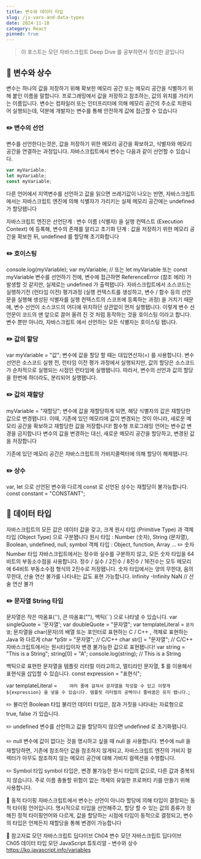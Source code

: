 ```yaml
---
title: 변수와 데이터 타입
slug: /js-vars-and-data-types
date: 2024-11-10
category: React
pinned: true
---
```


> 이 포스트는 모던 자바스크립트 Deep Dive 를 공부하면서 정리한 글입니다

## 📖 변수와 상수

변수는 하나의 값을 저장하기 위해 확보한 메모리 공간 또는 메모리 공간을 식별하기 위해 붙인 이름을 말합니다.
프로그래밍에서 값을 저장하고 참조하는, 값의 위치를 가리키는 이름입니다.
변수는 컴파일러 또는 인터프리터에 의해 메모리 공간의 주소로 치환되어 실행되는데, 덕분에 개발자는 변수를 통해 안전하게 값에 접근할 수 있습니다

### ✏️ 변수의 선언

변수를 선언한다는것은, 값을 저장하기 위한 메모리 공간을 확보하고, 식별자와 메모리 공간을 연결하는 과정입니다.
자바스크립트에서 변수는 다음과 같이 선언할 수 있습니다.

```js
var myVariable;
let myVariable;
const myVariable;
```

다른 언어에서 지역변수를 선언하고 값을 읽으면 쓰레기값이 나오는 반면,
자바스크립트에서는 자바스크립트 엔진에 의해 식별자가 가리키는 실제 메모리 공간에는 undefined 가 할당됍니다

자바스크립트 엔진은
선언단계 : 변수 이름 (식별자) 을 실행 컨텍스트 (Execution Context) 에 등록해, 변수의 존재를 알리고
초기화 단계 : 값을 저장하기 위한 메모리 공간을 확보한 뒤, undefined 를 할당해 초기화합니다

### ✏️ 호이스팅

console.log(myVariable);
var myVariable; // 또는 let myVariable 또는 const myVariable
변수를 선언하기 전에, 변수에 접근하면 ReferenceError (참조 에러) 가 발생할 것 같지만, 실제로는 undefined 가 출력됍니다.
자바스크립트에서 소스코드는 실행하기전 (런타임 이전) 평가과정 (실행 컨텍스트를 생성하고, 변수 / 함수 등의 선언문을 실행해 생성된 식별자를 실행 컨텍스트의 스코프에 등록하는 과정) 을 거치기 때문에,
변수 선언이 소스코드의 어디에 위치하던 상관없이 먼저 실행됍니다.
이렇게 변수 선언문이 코드의 맨 앞으로 끌어 올려 진 것 처럼 동작하는 것을 호이스팅 이라고 합니다.
변수 뿐만 아니라, 자바스크립트 에서 선언하는 모든 식별자는 호이스팅 됍니다.

### ✏️ 값의 할당

var myVariable = "값";
변수에 값을 할당 할 때는 대입연산자(=) 를 사용합니다.
변수 선언은 소스코드 실행 전, 런타임 이전 평가 과정에서 실행되지만,
값의 할당은 소스코드가 순차적으로 실행되는 시점인 런타임에 실행됍니다.
따라서, 변수의 선언과 값의 할당을 한번에 하더라도, 분리되어 실행됍니다.

### ✏️ 값의 재할당

myVariable = "재할당";
변수에 값을 재할당하게 되면, 해당 식별자의 값은 재할당한 값으로 변경됍니다.
이때, 기존에 있던 메모리에 값이 변경되는 것이 아니라,
새로운 메모리 공간을 확보하고 재할당한 값을 저장합니다!
함수형 프로그래밍 언어는 변수값 변경을 금지합니다
변수의 값을 변경하는 대신, 새로운 메모리 공간을 할당하고, 변경된 값을 저장합니다

기존에 있던 메모리 공간은 자바스크립트의 가비지콜렉터에 의해 할당이 해제됍니다.

### ✏️ 상수

var, let 으로 선언된 변수와 다르게 const 로 선언된 상수는 재할당이 불가능합니다.
const constant = "CONSTANT";

## 📖 데이터 타입

자바스크립트의 모든 값은 데이터 값을 갖고,
크게 원시 타입 (Primitive Type) 과 객체 타입 (Object Type) 으로 구분됍니다
원시 타입 : Number (숫자), String (문자열), Boolean, undefined, null, symbol
객체 타입 : Object, function, Array ...
✏️ 숫자 Number 타입
자바스크립트에서는 정수와 실수를 구분하지 않고, 모든 숫자 타입을 64비트의 부동소수점을 사용합니다.
정수 / 실수 / 2진수 / 8진수 / 16진수는 모두 메모리에 64비트 부동소수점 형식의 2진수로 저장됍니다.
숫자 타입에서는 양의 무한대, 음의 무한대, 산술 연산 불가를 나타내는 값도 표현 가능합니다.
Infinity
-Infinity
NaN // 산술 연산 불가

### ✏️ 문자열 String 타입

문자열은 작은 따옴표(''), 큰 따옴표(""), 백틱(``) 으로 나타낼 수 있습니다.
var singleQuote = '문자열';
var doubleQuote = "문자열";
var templateLiteral = `문자열`;
문자열을 char(문자)의 배열 또는 포인터로 표현하는 C / C++ , 객체로 표현하는 Java 와 다르게
char \*pStr = "문자열"; // C/C++
char str[] = "문자열"; // C/C++
자바스크립트에서는 원시타입이자 변경 불가능한 값으로 표현됍니다!
var string = "This is a String";
string[0] = "A";
console.log(string); // This is a String

백틱으로 표현한 문자열을 템플릿 리터럴 이라고하고,
멀티라인 문자열, $ 를 이용해서 표현식을 삽입할 수 있습니다.
const expression = "표현식";

var templateLiteral = `    여러 줄에 걸쳐서
    문자열을 작성할 수 있고
    이렇게 ${expression} 을 넣을 수 있습니다.
    템플릿 리터럴의 공백이나 줄바꿈은 유지 됍니다.`;

✏️ 불리언 Boolean 타입
불리언 데이터 타입은, 참과 거짓을 나타내는 자료형으로 true, false 가 있습니다.

✏️ undefined
변수를 선언하고 값을 할당하지 않으면 undefined 로 초기화됍니다.

✏️ null
변수에 값이 없다는 것을 명시하고 싶을 때 null 을 사용합니다.
변수에 null 을 재할당하면, 기존에 참조하던 값을 참조하지 않게되고, 자바스크립트 엔진의 가비지 컬렉터가 아무도 참조하지 않는 메모리 공간에 대해 가비지 컬렉션을 수행합니다.

✏️ Symbol 타입
symbol 타입은, 변경 불가능한 원시 타입의 값으로, 다른 값과 중복되지 않습니다.
주로 이름 충돌할 위험이 없는 객체의 유일한 프로퍼티 키를 만들기 위해 사용합니다.

📖 동적 타이핑
자바스크립트에서 변수는 선언이 아니라 할당에 의해 타입이 결정되는 동적 타이핑 언어입니다.
명시적으로 타입을 선언해주고, 할당 할 수 있는 값의 종류가 정해진 정적 타이핑언어와 다르게,
값을 할당하는 시점에 타입이 동적으로 결정되고, 변수의 타입은 언제든지 재할당을 통해 변경이 가능합니다

🔗 참고자료
모던 자바스크립트 딥다이브 Ch04 변수
모던 자바스크립트 딥다이브 Ch05 데이터 타입
모던 JavaScript 튜토리얼 - 변수와 상수
https://ko.javascript.info/variables
